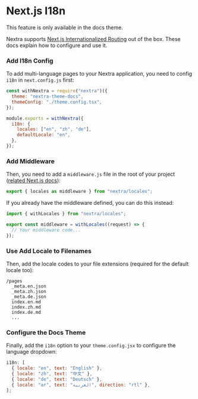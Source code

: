 
# Next.js I18n

<Callout emoji="⚠️">This feature is only available in the docs theme.</Callout>

Nextra supports [Next.js Internationalized Routing](https://nextjs.org/docs/advanced-features/i18n-routing) out of the box. These docs explain how to configure and use it.

<div className="steps-container">

### Add I18n Config

To add multi-language pages to your Nextra application, you need to config `i18n` in `next.config.js` first:

```js filename="next.config.js" {7-10}
const withNextra = require("nextra")({
  theme: "nextra-theme-docs",
  themeConfig: "./theme.config.tsx",
});

module.exports = withNextra({
  i18n: {
    locales: ["en", "zh", "de"],
    defaultLocale: "en",
  },
});
```

### Add Middleware

Then, you need to add a `middleware.js` file in the root of your project ([related Next.js docs](https://nextjs.org/docs/advanced-features/middleware)):

```js
export { locales as middleware } from "nextra/locales";
```

If you already have the middleware defined, you can do this instead:

```js
import { withLocales } from "nextra/locales";

export const middleware = withLocales((request) => {
  // Your middleware code...
});
```

### Use Add Locale to Filenames

Then, add the locale codes to your file extensions (required for the default locale too):

```plaintext
/pages
  _meta.en.json
  _meta.zh.json
  _meta.de.json
  index.en.md
  index.zh.md
  index.de.md
  ...
```

### Configure the Docs Theme

Finally, add the `i18n` option to your `theme.config.jsx` to configure the language dropdown:

```jsx filename="theme.config.jsx"
i18n: [
  { locale: "en", text: "English" },
  { locale: "zh", text: "中文" },
  { locale: "de", text: "Deutsch" },
  { locale: "ar", text: "العربية", direction: "rtl" },
];
```

</div>
